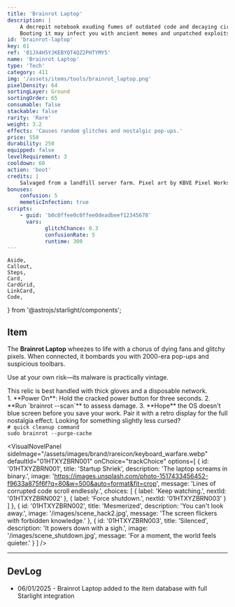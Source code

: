 ```yaml
---
title: 'Brainrot Laptop'
description: |
    A decrepit notebook exuding fumes of outdated code and decaying circuits.
    Booting it may infect you with ancient memes and unpatched exploits.
id: 'brainrot-laptop'
key: 61
ref: '01JX4H5YJKEBYQT4QZ2PHTYMY5'
name: 'Brainrot Laptop'
type: 'Tech'
category: 411
img: '/assets/items/tools/brainrot_laptop.png'
pixelDensity: 64
sortingLayer: Ground
sortingOrder: 65
consumable: false
stackable: false
rarity: 'Rare'
weight: 3.2
effects: 'Causes random glitches and nostalgic pop-ups.'
price: 550
durability: 250
equipped: false
levelRequirement: 3
cooldown: 60
action: 'boot'
credits: |
    Salvaged from a landfill server farm. Pixel art by KBVE Pixel Workshop.
bonuses:
    confusion: 5
    memeticInfection: true
scripts:
    - guid: 'b0c0ffee0c0ffee0deadbeef12345678'
      vars:
            glitchChance: 0.3
            confusionRate: 5
            runtime: 300
---
```


    Aside,
    Callout,
    Steps,
    Card,
    CardGrid,
    LinkCard,
    Code,
} from '@astrojs/starlight/components';

## Item

The **Brainrot Laptop** wheezes to life with a chorus of dying fans and glitchy pixels.
When connected, it bombards you with 2000-era pop-ups and suspicious toolbars.

<Callout type="warning">Use at your own risk—its malware is practically vintage.</Callout>

<ItemDBPanel data={frontmatter} />

<Aside>
This relic is best handled with thick gloves and a disposable network.
</Aside>

<Steps>
1. **Power On**: Hold the cracked power button for three seconds.
2. **Run `brainrot --scan`** to assess damage.
3. **Hope** the OS doesn't blue screen before you save your work.
</Steps>

<CardGrid>
  <Card title="Retro CRT Monitor" icon="monitor">
    Pair it with a retro display for the full nostalgia effect.
    <LinkCard title="View Monitor" href="/itemdb/retro-crt-monitor/" />
  </Card>
  <Card title="Propagandist Laptop" icon="terminal">
    Looking for something slightly less cursed?
    <LinkCard title="Compare" href="/itemdb/propagandist-laptop/" />
  </Card>
</CardGrid>

<Code lang="bash">
# quick cleanup command
sudo brainrot --purge-cache
</Code>

<VisualNovelPanel
  sideImage="/assets/images/brand/rareicon/keyboard_warfare.webp"
  defaultId="01HTXYZBRN001"
  onChoice="trackChoice"
  options=[
    {
      id: '01HTXYZBRN001',
      title: 'Startup Shriek',
      description: 'The laptop screams in binary.',
      image: 'https://images.unsplash.com/photo-1517433456452-f9633a875f6f?q=80&w=500&auto=format&fit=crop',
      message: 'Lines of corrupted code scroll endlessly.',
      choices: [
        { label: 'Keep watching.', nextId: '01HTXYZBRN002' },
        { label: 'Force shutdown.', nextId: '01HTXYZBRN003' }
      ]
    },
    {
      id: '01HTXYZBRN002',
      title: 'Mesmerized',
      description: 'You can\'t look away.',
      image: '/images/scene_hack2.jpg',
      message: 'The screen flickers with forbidden knowledge.'
    },
    {
      id: '01HTXYZBRN003',
      title: 'Silenced',
      description: 'It powers down with a sigh.',
      image: '/images/scene_shutdown.jpg',
      message: 'For a moment, the world feels quieter.'
    }
  ]
/>

---

## DevLog

- 06/01/2025 - Brainrot Laptop added to the item database with full Starlight integration
